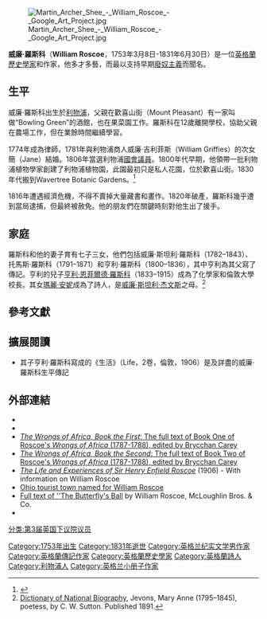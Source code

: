 [[Image:Martin_Archer_Shee_-_William_Roscoe_-_Google_Art_Project.jpg|thumb]]

'''威廉·羅斯科'''（'''William Roscoe'''，1753年3月8日-1831年6月30日）是一位[[英格蘭|英格蘭]][[歷史學家|歷史學家]]和作家，他多才多藝，而最以支持早期[[廢奴主義|廢奴主義]]而聞名。

==生平==
威廉·羅斯科出生於[[利物浦|利物浦]]，父親在歡喜山街（Mount Pleasant）有一家叫做“Bowling Green”的酒館，也在果菜園工作。羅斯科在12歲離開學校，協助父親在農場工作，但在業餘時間繼續學習。

1774年成為律師，1781年與利物浦商人威廉·吉利菲斯（William Griffies）的次女簡（Jane）結婚。1806年當選利物浦[[國會議員|國會議員]]。1800年代早期，他領帶一批利物浦植物學家創建了利物浦植物園，此園最初只是私人花園，位於歡喜山街。1830年代搬到Wavertree Botanic Gardens。<ref>{{Citation |title=Botanic Garden and Wavertree Park |publisher=Geograph Britain and Ireland |url=http://www.geograph.org.uk/photo/64705 |accessdate=2011-10-05 |archive-date=2021-01-14 |archive-url=https://web.archive.org/web/20210114212255/https://www.geograph.org.uk/photo/64705 |dead-url=no }}</ref>

1816年遭遇經濟危機，不得不賣掉大量藏書和畫作。1820年破產，羅斯科幾乎遭到當局逮捕，但最終被赦免。他的朋友們在關鍵時刻對他生出了援手。

==家庭==
羅斯科和他的妻子育有七子三女，他們包括威廉·斯坦利·羅斯科（1782–1843）、托馬斯·羅斯科（1791–1871）和亨利·羅斯科（1800–1836），其中亨利為其父寫了傳記。亨利的兒子[[亨利·恩菲爾德·羅斯科|亨利·恩菲爾德·羅斯科]]（1833–1915）成為了化學家和倫敦大學校長。其女[[瑪麗·安妮·杰文斯|瑪麗·安妮]]成為了詩人，是[[威廉·斯坦利·杰文斯|威廉·斯坦利·杰文斯]]之母。<ref>[[Dictionary_of_National_Biography|Dictionary of National Biography]], Jevons, Mary Anne (1795–1845), poetess, by C. W. Sutton. Published 1891.</ref>

{{botanist|Roscoe|Roscoe, William}}

==參考文獻==
{{reflist}}

==擴展閱讀==
*其子亨利·羅斯科寫成的《生活》（Life，2卷，倫敦，1906）是及詳盡的威廉·羅斯科生平傳記

== 外部連結 ==
{{DNB poster|Roscoe, William (1753-1831)}}
{{wikisource|The Sketchbook of Geoffrey Crayon/Roscoe|Roscoe, by Washington Irving}}
*{{gutenberg author}}
* {{Hansard-contribs | mr-william-roscoe | William Roscoe }}
*[http://www.brycchancarey.com/slavery/roscoe1.htm ''The Wrongs of Africa, Book the First'': The full text of Book One of Roscoe's ''Wrongs of Africa'' (1787-1788), edited by Brycchan Carey] {{Wayback|url=http://www.brycchancarey.com/slavery/roscoe1.htm |date=20210122021428 }}
*[http://www.brycchancarey.com/slavery/roscoe2.htm ''The Wrongs of Africa, Book the Second'': The full text of Book Two of Roscoe's ''Wrongs of Africa'' (1787-1788), edited by Brycchan Carey] {{Wayback|url=http://www.brycchancarey.com/slavery/roscoe2.htm |date=20210115093147 }}
*[http://books.google.com/books?id=grQ8AAAAIAAJ&pg=PA409&dq=william+huggins#PPA1,M2 ''The Life and Experiences of Sir Henry Enfield Roscoe''] {{Wayback|url=http://books.google.com/books?id=grQ8AAAAIAAJ&pg=PA409&dq=william+huggins#PPA1,M2 |date=20141213200203 }} (1906) - With information on William Roscoe
*[http://www.historicroscoevillage.com/ Ohio tourist town named for William Roscoe] {{Wayback|url=http://www.historicroscoevillage.com/ |date=20141217091342 }}
*[http://libx.bsu.edu/cdm4/item_viewer.php?CISOROOT=/chapbks&CISOPTR=372&CISOBOX=1&REC=16 Full text of ''The Butterfly's Ball] {{Wayback|url=http://libx.bsu.edu/cdm4/item_viewer.php?CISOROOT=%2Fchapbks&CISOPTR=372&CISOBOX=1&REC=16 |date=20121005021928 }} by William Roscoe, McLoughlin Bros. & Co.
*{{EB1911}}

{{s-start}}
{{s-par|uk}}
{{succession box
 | title  = 利物浦[[國會議員|國會議員]]
 | years  = 1806–1807
 | with   = [[艾薩克·加斯科因|艾薩克·加斯科因]]
 | before = [[伯納斯特·塔爾頓|伯納斯特·塔爾頓]]<br />[[艾薩克·加斯科因|艾薩克·加斯科因]]
 | after  = [[伯納斯特·塔爾頓|伯納斯特·塔爾頓]]<br />[[艾薩克·加斯科因|艾薩克·加斯科因]]
}}
{{s-end}}

{{Authority control}}

{{DEFAULTSORT:Roscoe, William}}
[[Category:1753年出生|Category:1753年出生]]
[[Category:1831年逝世|Category:1831年逝世]]
[[Category:英格兰纪实文学男作家|Category:英格兰纪实文学男作家]]
[[Category:英格蘭傳記作家|Category:英格蘭傳記作家]]
[[Category:英格蘭歷史學家|Category:英格蘭歷史學家]]
[[Category:英格蘭詩人|Category:英格蘭詩人]]
[[Category:利物浦人|Category:利物浦人]]
[[Category:英格兰小册子作家|Category:英格兰小册子作家]]
[[分类:第3届英国下议院议员|分类:第3届英国下议院议员]]